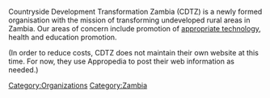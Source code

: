 Countryside Development Transformation Zambia (CDTZ)  is a newly formed organisation with the mission of transforming undeveloped rural areas in Zambia.  Our areas of concern include promotion of [[appropriate technology]], health and education promotion.

(In order to reduce costs, CDTZ does not maintain their own website at this time.  For now, they use Appropedia to post their web information as needed.)

[[Category:Organizations]]
[[Category:Zambia]]